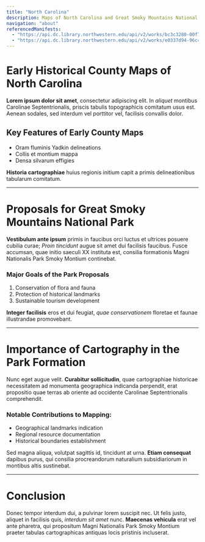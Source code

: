 ```yaml
---
title: "North Carolina"
description: Maps of North Carolina and Great Smoky Mountains National Park
navigation: "about"
referencedManifests:
  - "https://api.dc.library.northwestern.edu/api/v2/works/bc3c3280-00f7-4353-8da8-0cc152b651f6?as=iiif"
  - "https://api.dc.library.northwestern.edu/api/v2/works/e0337d94-96c4-4a34-bd0c-0c6fe9a8bf60?as=iiif"
---
```


# Early Historical County Maps of North Carolina

**Lorem ipsum dolor sit amet**, consectetur adipiscing elit. In *aliquet* montibus Carolinae Septentrionalis, priscis tabulis topographicis comitatum usus est. Aenean sodales, sed interdum vel porttitor vel, facilisis convallis dolor.

## Key Features of Early County Maps

- Oram fluminis Yadkin delineations
- Collis et montium mappa
- Densa silvarum effigies

**Historia cartographiae** huius regionis initium capit a primis delineationibus tabularum comitatum.

<Viewer iiifContent="https://api.dc.library.northwestern.edu/api/v2/works/bc3c3280-00f7-4353-8da8-0cc152b651f6?as=iiif" />

---

# Proposals for Great Smoky Mountains National Park

**Vestibulum ante ipsum** primis in faucibus orci luctus et ultrices posuere cubilia curae; *Proin tincidunt* augue sit amet dui facilisis faucibus. Fusce accumsan, quae initio saeculi XX instituta est, consilia formationis Magni Nationalis Park Smoky Montium continebat.

### Major Goals of the Park Proposals

1. Conservation of flora and fauna
2. Protection of historical landmarks
3. Sustainable tourism development

<Viewer iiifContent="https://api.dc.library.northwestern.edu/api/v2/works/e0337d94-96c4-4a34-bd0c-0c6fe9a8bf60?as=iiif" />

**Integer facilisis** eros et dui feugiat, *quae conservationem* floretae et faunae illustrandae promovebant.

---

# Importance of Cartography in the Park Formation

Nunc eget augue velit. **Curabitur sollicitudin**, quae cartographiae historicae necessitatem ad monumenta geographica indicanda perpendit, erat propositio quae terras ab oriente ad occidente Carolinae Septentrionalis comprehendit.

### Notable Contributions to Mapping:

- Geographical landmarks indication
- Regional resource documentation
- Historical boundaries establishment

Sed magna aliqua, volutpat sagittis id, tincidunt at urna. **Etiam consequat** dapibus purus, qui consilia procreandorum naturalium subsidiariorum in montibus altis sustinebat.

---

# Conclusion

Donec tempor interdum dui, a pulvinar lorem suscipit nec. Ut felis justo, aliquet in facilisis quis, *interdum sit amet* nunc. **Maecenas vehicula** erat vel ante pharetra, qui propositum Magni Nationalis Park Smoky Montium praeter tabulas cartographicas antiquas locis pristinis incluserat.

<ReferencedItems />

